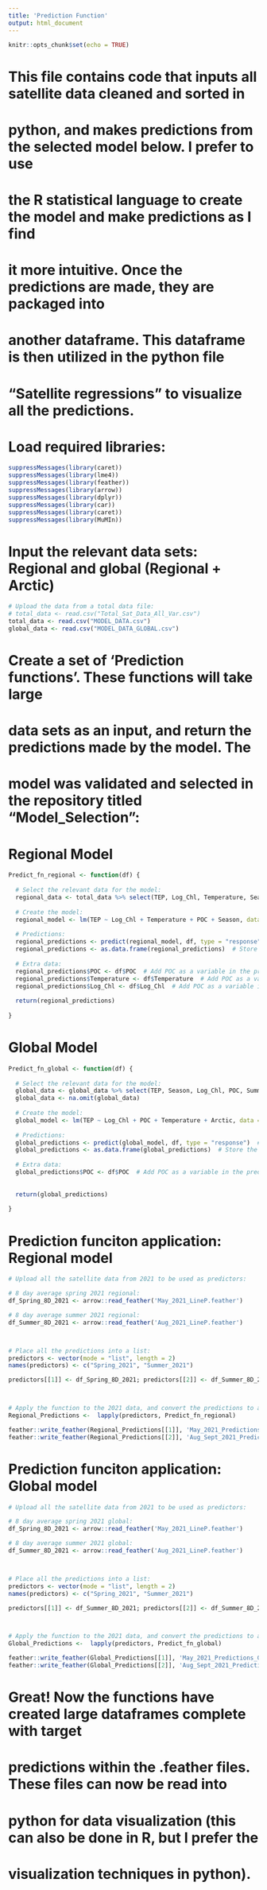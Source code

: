 ```yaml
---
title: 'Prediction Function'
output: html_document
---
```


```r
knitr::opts_chunk$set(echo = TRUE)
```


# This file contains code that inputs all satellite data cleaned and sorted in
# python, and makes predictions from the selected model below. I prefer to use 
# the R statistical language to create the model and make predictions as I find 
# it more intuitive. Once the predictions are made, they are packaged into 
# another dataframe. This dataframe is then utilized in the python file 
# "Satellite regressions" to visualize all the predictions.


# Load required libraries:
```r

suppressMessages(library(caret))
suppressMessages(library(lme4))
suppressMessages(library(feather))
suppressMessages(library(arrow))
suppressMessages(library(dplyr))
suppressMessages(library(car))
suppressMessages(library(caret))
suppressMessages(library(MuMIn))

```




# Input the relevant data sets: Regional and global (Regional + Arctic)
```r

# Upload the data from a total data file:
# total_data <- read.csv("Total_Sat_Data_All_Var.csv")
total_data <- read.csv("MODEL_DATA.csv")
global_data <- read.csv("MODEL_DATA_GLOBAL.csv")

```


# Create a set of 'Prediction functions'. These functions will take large 
# data sets as an input, and return the predictions made by the model. The 
# model was validated and selected in the repository titled "Model_Selection":

# Regional Model
```r

Predict_fn_regional <- function(df) {
  
  # Select the relevant data for the model:
  regional_data <- total_data %>% select(TEP, Log_Chl, Temperature, Season, POC)
  
  # Create the model:
  regional_model <- lm(TEP ~ Log_Chl + Temperature + POC + Season, data = regional_data) 
  
  # Predictions:
  regional_predictions <- predict(regional_model, df, type = "response")  # Call the model and create predictions.
  regional_predictions <- as.data.frame(regional_predictions)  # Store the results in a data frame.
  
  # Extra data:
  regional_predictions$POC <- df$POC  # Add POC as a variable in the predictions data frame - for ratio derivations later on.
  regional_predictions$Temperature <- df$Temperature  # Add POC as a variable in the predictions data frame - for ratio derivations later on.
  regional_predictions$Log_Chl <- df$Log_Chl  # Add POC as a variable in the predictions data frame - for ratio derivations later on.
  
  return(regional_predictions)
  
}

```


# Global Model
```r
Predict_fn_global <- function(df) {
  
  # Select the relevant data for the model:
  global_data <- global_data %>% select(TEP, Season, Log_Chl, POC, Summer, Arctic, Area, Temperature)
  global_data <- na.omit(global_data)
  
  # Create the model:
  global_model <- lm(TEP ~ Log_Chl + POC + Temperature + Arctic, data = global_data)
  
  # Predictions:
  global_predictions <- predict(global_model, df, type = "response")  # Call the model and create predictions.
  global_predictions <- as.data.frame(global_predictions)  # Store the results in a data frame.
  
  # Extra data:
  global_predictions$POC <- df$POC  # Add POC as a variable in the predictions data frame - for ratio derivations later on.
  
  
  return(global_predictions)
  
}

```


# Prediction funciton application: Regional model
```r

# Upload all the satellite data from 2021 to be used as predictors:

# 8 day average spring 2021 regional:
df_Spring_8D_2021 <- arrow::read_feather('May_2021_LineP.feather')

# 8 day average summer 2021 regional:
df_Summer_8D_2021 <- arrow::read_feather('Aug_2021_LineP.feather')



# Place all the predictions into a list:
predictors <- vector(mode = "list", length = 2)
names(predictors) <- c("Spring_2021", "Summer_2021")

predictors[[1]] <- df_Spring_8D_2021; predictors[[2]] <- df_Summer_8D_2021



# Apply the function to the 2021 data, and convert the predictions to a feather file for transfer to python:
Regional_Predictions <-  lapply(predictors, Predict_fn_regional)

feather::write_feather(Regional_Predictions[[1]], 'May_2021_Predictions.feather')
feather::write_feather(Regional_Predictions[[2]], 'Aug_Sept_2021_Predictions.feather')

```


# Prediction funciton application: Global model
```r

# Upload all the satellite data from 2021 to be used as predictors:

# 8 day average spring 2021 global:
df_Spring_8D_2021 <- arrow::read_feather('May_2021_LineP.feather')

# 8 day average summer 2021 global:
df_Summer_8D_2021 <- arrow::read_feather('Aug_2021_LineP.feather')



# Place all the predictions into a list:
predictors <- vector(mode = "list", length = 2)
names(predictors) <- c("Spring_2021", "Summer_2021")

predictors[[1]] <- df_Summer_8D_2021; predictors[[2]] <- df_Summer_8D_2021



# Apply the function to the 2021 data, and convert the predictions to a feather file for transfer to python:
Global_Predictions <-  lapply(predictors, Predict_fn_global)

feather::write_feather(Global_Predictions[[1]], 'May_2021_Predictions_Global.feather')
feather::write_feather(Global_Predictions[[2]], 'Aug_Sept_2021_Predictions_Global.feather')

```


# Great! Now the functions have created large dataframes complete with target
# predictions within the .feather files. These files can now be read into 
# python for data visualization (this can also be done in R, but I prefer the 
# visualization techniques in python).
